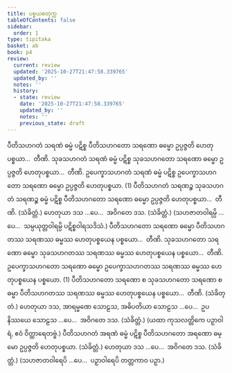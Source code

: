 ```yaml
---
title: ပစ္စယစတုက္က
tableOfContents: false
sidebar:
  order: 1
type: tipitaka
basket: ab
book: p4
review:
  current: review
  updated: '2025-10-27T21:47:58.339765'
  updated_by: ''
  notes: ''
  history:
  - state: review
    date: '2025-10-27T21:47:58.339765'
    updated_by: ''
    notes: ''
    previous_state: draft
---
```



<ReviewStatus review={frontmatter.review} showDetails={true} />

<HypothesisAnnotation frontmatter={frontmatter} />

<DynamicBreadcrumb />

<Division number="27" book="p4" e="ch" v="39" p="609">

<Paragraph number="1776" book="p4">
ပီတိသဟဂတံ သရဏံ ဓမ္မံ ပဋိစ္စ ပီတိသဟဂတော သရဏော ဓမ္မော ဥပ္ပဇ္ဇတိ ဟေတုပစ္စယာ…  တီဏိ.
</Paragraph>

<Paragraph number="1777" book="p4">
သုခသဟဂတံ သရဏံ ဓမ္မံ ပဋိစ္စ သုခသဟဂတော သရဏော ဓမ္မော ဥပ္ပဇ္ဇတိ ဟေတုပစ္စယာ…  တီဏိ.
</Paragraph>

<Paragraph number="1778" book="p4">
ဥပေက္ခာသဟဂတံ သရဏံ ဓမ္မံ ပဋိစ္စ ဥပေက္ခာသဟဂတော သရဏော ဓမ္မော ဥပ္ပဇ္ဇတိ ဟေတုပစ္စယာ. (1)
</Paragraph>

<Paragraph number="1779" book="p4">
ပီတိသဟဂတံ သရဏဉ္စ သုခသဟဂတံ သရဏဉ္စ ဓမ္မံ ပဋိစ္စ ပီတိသဟဂတော သရဏော ဓမ္မော ဥပ္ပဇ္ဇတိ ဟေတုပစ္စယာ…  တီဏိ. (သံခိတ္တံ.)
</Paragraph>

<Paragraph number="1780" book="p4">
ဟေတုယာ ဒသ …ပေ…  အဝိဂတေ ဒသ. (သံခိတ္တံ.)
</Paragraph>

<Paragraph number="1781" book="p4">
(သဟဇာတဝါရမ္ပိ …ပေ…  သမ္ပယုတ္တဝါရမ္ပိ ပဋိစ္စဝါရသဒိသံ.)
</Paragraph>

</Division>
<Division number="28" book="p4" e="ch" v="39" p="609">

<Paragraph number="1782" book="p4">
ပီတိသဟဂတော သရဏော ဓမ္မော ပီတိသဟဂတဿ သရဏဿ ဓမ္မဿ ဟေတုပစ္စယေန ပစ္စယော…  တီဏိ.
</Paragraph>

<Paragraph number="1783" book="p4">
သုခသဟဂတော သရဏော ဓမ္မော သုခသဟဂတဿ သရဏဿ ဓမ္မဿ ဟေတုပစ္စယေန ပစ္စယော…  တီဏိ.
</Paragraph>

<Paragraph number="1784" book="p4">
ဥပေက္ခာသဟဂတော သရဏော ဓမ္မော ဥပေက္ခာသဟဂတဿ သရဏဿ ဓမ္မဿ ဟေတုပစ္စယေန ပစ္စယော. (1)
</Paragraph>

<Paragraph number="1785" book="p4">
ပီတိသဟဂတော သရဏော စ သုခသဟဂတော သရဏော စ ဓမ္မာ ပီတိသဟဂတဿ သရဏဿ ဓမ္မဿ ဟေတုပစ္စယေန ပစ္စယော…  တီဏိ. (သံခိတ္တံ.)
</Paragraph>

</Division>
<Division number="29" book="p4" e="ch" v="39" p="610">

<Paragraph number="1786" book="p4">
ဟေတုယာ ဒသ, အာရမ္မဏေ သောဠသ, အဓိပတိယာ သောဠသ …ပေ…  ဥပနိဿယေ သောဠသ …ပေ…  အဝိဂတေ ဒသ. (သံခိတ္တံ.)
</Paragraph>

<Paragraph number="1787" book="p4">
(ယထာ ကုသလတ္တိကေ ပဉှာဝါရံ, ဧဝံ ဝိတ္ထာရေတဗ္ဗံ.)
</Paragraph>

</Division>
<Division number="30" book="p4" e="ch" v="39" p="610">

<Paragraph number="1788" book="p4">
ပီတိသဟဂတံ အရဏံ ဓမ္မံ ပဋိစ္စ ပီတိသဟဂတော အရဏော ဓမ္မော ဥပ္ပဇ္ဇတိ ဟေတုပစ္စယာ. (သံခိတ္တံ.)
</Paragraph>

<Paragraph number="1789" book="p4">
ဟေတုယာ ဒသ …ပေ…  အဝိဂတေ ဒသ. (သံခိတ္တံ.)
</Paragraph>

<Paragraph number="1790" book="p4">
(သဟဇာတဝါရေပိ …ပေ…  ပဉှာဝါရေပိ တတ္တကာဝ ပဉှာ.)
</Paragraph>
</Division>
